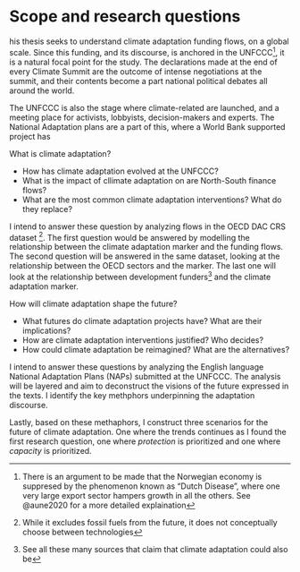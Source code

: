 # Scope and research questions 

his thesis seeks to understand climate adaptation funding flows, on a global scale. Since this funding, and its discourse, is anchored in the UNFCCC[^1], it is a natural focal point for the study. The declarations made at the end of every Climate Summit are the outcome of intense negotiations at the summit, and their contents become a part national political debates all around the world. 

The UNFCCC is also the stage where climate-related are launched, and a meeting place for activists, lobbyists, decision-makers and experts. The National Adaptation plans are a part of this, where a World Bank supported project has 

What is climate adaptation?

- How has climate adaptation evolved at the UNFCCC?
- What is the impact of cllimate adaptation on are North-South finance flows?
- What are the most common climate adaptation interventions? What do they replace?

I intend to answer these question by analyzing flows in the OECD DAC CRS dataset [^2]. The first question would be answered by modelling the relationship between the climate adaptation marker and the funding flows. The second question will be answered in the same dataset, looking at the relationship between the OECD sectors and the marker. The last one will look at the relationship between development funders[^3] and the climate adaptation marker. 

How will climate adaptation shape the future?

- What futures do climate adaptation projects have? What are their implications?
- How are climate adaptation interventions justified? Who decides?
- How could climate adaptation be reimagined? What are the alternatives?

I intend to answer these questions by analyzing the English language National Adaptation Plans (NAPs) submitted at the UNFCCC. The analysis will be layered and aim to deconstruct the visions of the future expressed in the texts. I identify the key methphors underpinning the adaptation discourse.

Lastly, based on these methaphors, I construct three scenarios for the future of climate adaptation. One where the trends continues as I found the first research question, one where *protection* is prioritized and one where *capacity* is prioritized.

[^1]: United Nations Framework Conference for Climate Change is the UN organization responsible for organizing the early Climate Summits, also known as Conference of the Parties (COP)
[^2]: Spelled out this is: Organisation for Economic Co-operation and Development, Development Assistance Committee, Creditor Reporting System. It is a database of all Official Development Assistance (ODA) reported by OECD countries, and is split along sectors, purpose, target SDG and policy markers. 
[^3]: This could be Multilateral Development Banks (MDB), members of the World Bank group (WB), funds established under the UNFCCC or bilateral aid from donor countries. 


[^1]: There is an argument to be made that the Norwegian economy is suppresed by the phenomenon known as "Dutch Disease", where one very large export sector hampers growth in all the others. See @aune2020 for a more detailed explaination
[^2]: While it excludes fossil fuels from the future, it does not conceptually choose between technologies
[^3]: See all these many sources that claim that climate adaptation could also be 
[^4]: See even more of my sources.
[^5]: The language of the agreement states: blablabla